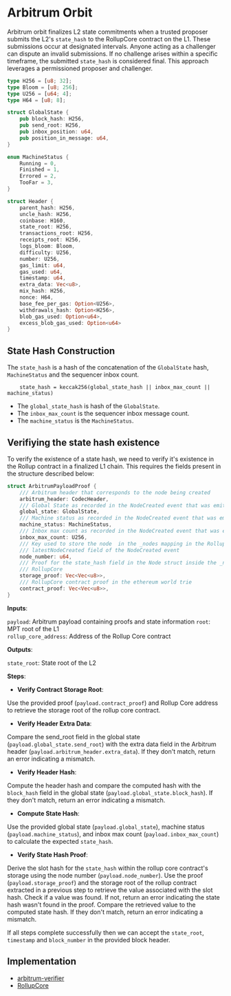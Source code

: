 # Arbitrum Orbit

Arbitrum orbit finalizes L2 state commitments when a trusted proposer submits the L2's `state_hash` to the RollupCore  contract on the L1.
These submissions occur at designated intervals. Anyone acting as a challenger can dispute an invalid submissions. 
If no challenge arises within a specific timeframe, the submitted `state_hash` is considered final. This approach leverages a permissioned proposer and challenger.  

```rust
type H256 = [u8; 32];
type Bloom = [u8; 256];
type U256 = [u64; 4];
type H64 = [u8; 8];

struct GlobalState {
	pub block_hash: H256,
	pub send_root: H256,
	pub inbox_position: u64,
	pub position_in_message: u64,
}

enum MachineStatus {
	Running = 0,
	Finished = 1,
	Errored = 2,
	TooFar = 3,
}

struct Header {
	parent_hash: H256,
	uncle_hash: H256,
	coinbase: H160,
	state_root: H256,
	transactions_root: H256,
	receipts_root: H256,
	logs_bloom: Bloom,
	difficulty: U256,
	number: U256,
	gas_limit: u64,
	gas_used: u64,
	timestamp: u64,
	extra_data: Vec<u8>,
	mix_hash: H256,
	nonce: H64,
	base_fee_per_gas: Option<U256>,
	withdrawals_hash: Option<H256>,
	blob_gas_used: Option<u64>,
	excess_blob_gas_used: Option<u64>
}

```

## State Hash Construction
The `state_hash` is a hash of the concatenation of the `GlobalState` hash, `MachineStatus` and the sequencer inbox count.

```
    state_hash = keccak256(global_state_hash || inbox_max_count || machine_status)
```

* The `global_state_hash` is hash of the `GlobalState`.
* The `inbox_max_count` is the sequencer inbox message count.
* The `machine_status` is the `MachineStatus`.

## Verifiying the state hash existence

To verify the existence of a state hash, we need to verify it's existence in the Rollup contract in a finalized L1 chain. This requires the fields present in the structure described below:

```rust
struct ArbitrumPayloadProof {
	/// Arbitrum header that corresponds to the node being created
	arbitrum_header: CodecHeader,
	/// Global State as recorded in the NodeCreated event that was emitted for this node
	global_state: GlobalState,
	/// Machine status as recorded in the NodeCreated event that was emitted for this node
	machine_status: MachineStatus,
	/// Inbox max count as recorded in the NodeCreated event that was emitted for this node
	inbox_max_count: U256,
	/// Key used to store the node  in the _nodes mapping in the RollupCore as recorded in the
	/// latestNodeCreated field of the NodeCreated event
	node_number: u64,
	/// Proof for the state_hash field in the Node struct inside the _nodes mapping in the
	/// RollupCore
	storage_proof: Vec<Vec<u8>>,
	/// RollupCore contract proof in the ethereum world trie
	contract_proof: Vec<Vec<u8>>,
}


```


**Inputs**:

`payload`: Arbitrum payload containing proofs and state information
`root`: MPT root of the L1  
`rollup_core_address`: Address of the Rollup Core contract  

**Outputs**:

`state_root`: State root of the L2   

**Steps**:

*   **Verify Contract Storage Root**:

Use the provided proof (`payload.contract_proof`) and Rollup Core address to retrieve the storage root of the rollup core contract.

*   **Verify Header Extra Data**:

Compare the send_root field in the global state (`payload.global_state.send_root`) with the extra data field in the Arbitrum header (`payload.arbitrum_header.extra_data`). If they don't match, return an error indicating a mismatch.
*   **Verify Header Hash**:

Compute the header hash and compare the computed hash with the `block_hash` field in the global state (`payload.global_state.block_hash`). If they don't match, return an error indicating a mismatch.

*   **Compute State Hash**:

Use the provided global state (`payload.global_state`), machine status (`payload.machine_status`), and inbox max count (`payload.inbox_max_count`) to calculate the expected `state_hash`.

*   **Verify State Hash Proof**:

Derive the slot hash for the `state_hash` within the rollup core contract's storage using the node number (`payload.node_number`).
Use the proof (`payload.storage_proof`) and the storage root of the rollup contract extracted in a previous step to retrieve the value associated with the slot hash.
Check if a value was found. If not, return an error indicating the state hash wasn't found in the proof.
Compare the retrieved value to the computed state hash. If they don't match, return an error indicating a mismatch.

If all steps complete successfully then we can accept the `state_root`, `timestamp` and `block_number` in the provided block header.

## Implementation

- [arbitrum-verifier](https://github.com/polytope-labs/hyperbridge/blob/main/modules/ismp/clients/arbitrum/src/lib.rs)
- [RollupCore](https://github.com/OffchainLabs/nitro-contracts/blob/7a41cd59cdf2eb01cf31c2351b8d1ff6fbf52178/src/rollup/RollupCore.sol)
